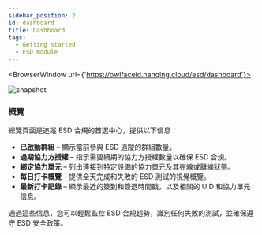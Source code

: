 ```yaml
---
sidebar_position: 2
id: dashboard
title: Dashboard
tags:
  - Getting started
  - ESD module
---
```



<BrowserWindow url={'https://owlfaceid.nanqing.cloud/esd/dashboard'}>

![snapshot](/assets/esd/dashboard.png)

</BrowserWindow>

### 概覽

總覽頁面是追蹤 ESD 合規的首選中心，提供以下信息：

- **已啟動群組** – 顯示當前參與 ESD 追蹤的群組數量。
- **過期協力方授權** – 指示需要續期的協力方授權數量以確保 ESD 合規。
- **綁定協力單元** – 列出連接到特定設備的協力單元及其在線或離線狀態。
- **每日打卡概覽** – 提供全天完成和失敗的 ESD 測試的視覺概覽。
- **最新打卡記錄** – 顯示最近的簽到和簽退時間戳，以及相關的 UID 和協力單元信息。

通過這些信息，您可以輕鬆監控 ESD 合規趨勢，識別任何失敗的測試，並確保遵守 ESD 安全政策。
